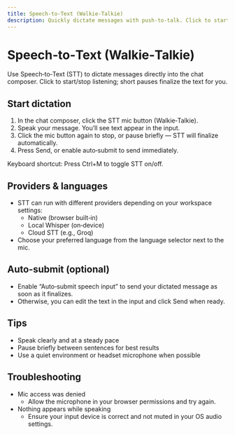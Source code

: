 ```yaml
---
title: Speech‑to‑Text (Walkie‑Talkie)
description: Quickly dictate messages with push‑to‑talk. Click to start/stop; pauses finalize your text.
---
```


# Speech‑to‑Text (Walkie‑Talkie)

Use Speech‑to‑Text (STT) to dictate messages directly into the chat composer. Click to start/stop listening; short pauses finalize the text for you.

## Start dictation

1. In the chat composer, click the STT mic button (Walkie‑Talkie).
2. Speak your message. You’ll see text appear in the input.
3. Click the mic button again to stop, or pause briefly — STT will finalize automatically.
4. Press Send, or enable auto‑submit to send immediately.

Keyboard shortcut: Press Ctrl+M to toggle STT on/off.

## Providers & languages

- STT can run with different providers depending on your workspace settings:
  - Native (browser built‑in)
  - Local Whisper (on‑device)
  - Cloud STT (e.g., Groq)
- Choose your preferred language from the language selector next to the mic.

## Auto‑submit (optional)

- Enable “Auto‑submit speech input” to send your dictated message as soon as it finalizes.
- Otherwise, you can edit the text in the input and click Send when ready.

## Tips

- Speak clearly and at a steady pace
- Pause briefly between sentences for best results
- Use a quiet environment or headset microphone when possible

## Troubleshooting

- Mic access was denied
  - Allow the microphone in your browser permissions and try again.
- Nothing appears while speaking
  - Ensure your input device is correct and not muted in your OS audio settings.

